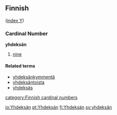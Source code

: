 ==Finnish==
([[Wiktionary:Finnish_index_y|index Y]])

===Cardinal Number===
'''yhdeksän'''
#[[nine]]

====Related terms====
*[[yhdeksänkymmentä]]
*[[yhdeksäntoista]]
*[[yhdeksäs]]

[[category:Finnish cardinal numbers]]

[[io:Yhdeksän]]
[[pt:Yhdeksän]]
[[fi:Yhdeksän]]
[[sv:yhdeksän]]